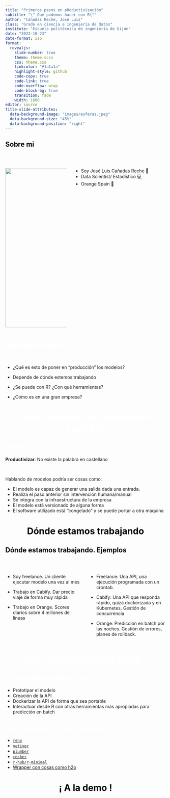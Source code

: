 ```yaml
---
title: "Primeros pasos en pRoductivización"
subtitle: "\" Qué podemos hacer con R\""
author: "Cañadas Reche, José Luis"
class: "Grado en ciencia e ingeniería de datos"
institute: "Escuela politécnica de ingeniería de Gijón"
date: "2023-10-23"
date-format: iso
format:
  revealjs: 
    slide-number: true
    theme: theme.scss
    css: theme.css
    linkcolor: "#1a1a1a"
    highlight-style: github
    code-copy: true
    code-link: true
    code-overflow: wrap
    code-block-bg: true
    transition: fade
    width: 1600
editor: source
title-slide-attributes: 
  data-background-image: "images/esferas.jpeg"
  data-background-size: "45%"
  data-background-position: "right"
---
```


## [Sobre mi]{style="color: #000000;"} {.dark background-color="#333333"}

<br>

::: columns
::: {.column width="40%"}
![](images/profile2.jpg){#headshot height="500px"}
:::

::: {.column width="60%"}
-   Soy José Luis Cañadas Reche 👋
-   Data Scientist/ Estadístico 💻
-   ️Orange Spain 🍊
:::
:::

## <span style="color: #ffffff;">Qué quiero contar {.light background-color="#ffffff"}

::: incremental
<br>

-   ¿Qué es esto de poner en "producción" los modelos? 

-   Depende de dónde estemos trabajando

-   ¿Se puede con R? ¿Con qué herramientas? 

-   ¿Cómo es en una gran empresa? 
:::

##  {.trans background-color="#ffffff" background-image="images/trans1.png" background-size="65%"}

<h1>

<center>[¿Poner modelos en producción?<br> ¿y por qué?]{style="color: #ffffff;"}</center>

</h1>


## <span style="color: #ffffff;">¿Productivizar ? ¿y por qué? {.light background-color="#ffffff"}

**Productivizar**: No existe la palabra en castellano

<br>

::: fragment
Hablando de modelos podría ser cosas como:
:::

::: incremental
-   El modelo es capaz de generar una salida dada una entrada. 
-   Realiza el paso anterior sin intervención humana/manual
-   Se integra con la infraestructura de la empresa
-   El modelo está versionado de alguna forma
-   El software utilizado está "congelado" y se puede portar a otra máquina
:::


##  {.transdark background-color="#333333" background-image="images/trans2.png" background-size="65%"}

<h1>

<center>[Dónde estamos trabajando]{style="color: #000000;"}</center>

</h1>


## [Dónde estamos trabajando. Ejemplos]{style="color: #000000;"} {.dark background-color="#333333"}

::: columns
::: {.column width="50%"}

<br>

::: {.incremental}

- Soy freelance. Un cliente ejecutar modelo una vez al mes

- Trabajo en Cabify. Dar precio viaje de forma muy rápida

- Trabajo en Orange. Scores diarios sobre 4 millones de líneas

:::
:::

::: {.column width="50%"}
<br>

::: {.incremental}

- Freelance: Una API, una ejecución programada con un crontab. 

- Cabify:  Una API que responda rápido, quizá dockerizada y en Kubernetes. Gestión de concurrencia

- Orange: Predicción en batch por las noches. Gestión de errores, planes de rollback.

:::
:::
:::



##  {.trans background-color="#ffffff" background-image="images/trans3.png" background-size="65%"}

<h1>

<center>[¿Qué podemos hacer con R ?]{style="color: #ffffff;"}</center>

</h1>

## <span style="color: #ffffff;">¿Qué podemos hacer con R? {.light background-color="#ffffff"}

::: {.incremental}

- Prototipar el modelo
- Creación de la API 
- Dockerizar la API de forma que sea portable
- Interactuar desde R con otras herramientas más apropiadas para predicción en batch

:::

## <span style="color: #ffffff;">Herramientas y otras cosas en R {.light background-color="#ffffff"}

::: {.incremental}

- [`renv`](https://rstudio.github.io/renv/articles/renv.html)
- [`vetiver`](https://vetiver.rstudio.com/)
- [`plumber`](https://www.rplumber.io/)
- [`rocker`](https://hub.docker.com/u/rocker)
- [`r-hub/r-minimal`](https://github.com/r-hub/r-minimal)
- [Wrapper con cosas como h2o](https://h2o.ai/resources/download/)

:::


##  {.transdark background-color="#333333" background-image="images/whybis.jpg" background-size="65%"}

<h1>

<center>[¡ A la demo !]{style="color: #000000;"}</center>

</h1>
